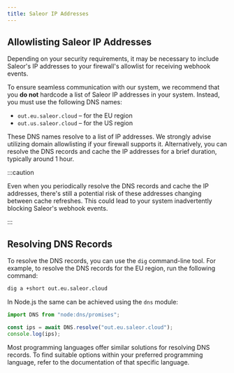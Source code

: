 ```yaml
---
title: Saleor IP Addresses
---
```


## Allowlisting Saleor IP Addresses

Depending on your security requirements, it may be necessary to include Saleor's IP addresses to your firewall's allowlist for receiving webhook events.

To ensure seamless communication with our system, we recommend that you **do not** hardcode a list of Saleor IP addresses in your system. Instead, you must use the following DNS names:

- `out.eu.saleor.cloud` – for the EU region
- `out.us.saleor.cloud` – for the US region

These DNS names resolve to a list of IP addresses. We strongly advise utilizing domain allowlisting if your firewall supports it. Alternatively, you can resolve the DNS records and cache the IP addresses for a brief duration, typically around 1 hour.

:::caution

Even when you periodically resolve the DNS records and cache the IP addresses, there's still a potential risk of these addresses changing between cache refreshes. This could lead to your system inadvertently blocking Saleor's webhook events.

:::

## Resolving DNS Records

To resolve the DNS records, you can use the `dig` command-line tool. For example, to resolve the DNS records for the EU region, run the following command:

```bash
dig a +short out.eu.saleor.cloud
```

In Node.js the same can be achieved using the `dns` module:

```ts
import DNS from "node:dns/promises";

const ips = await DNS.resolve("out.eu.saleor.cloud");
console.log(ips);
```

Most programming languages offer similar solutions for resolving DNS records. To find suitable options within your preferred programming language, refer to the documentation of that specific language.
